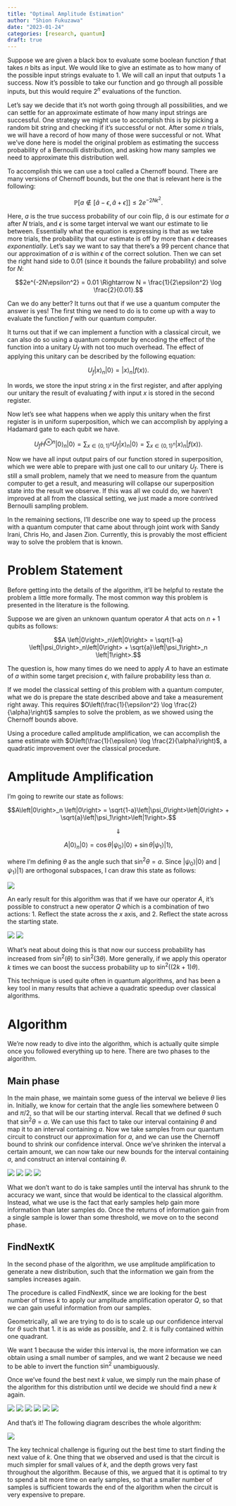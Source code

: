 ```yaml
---
title: "Optimal Amplitude Estimation"
author: "Shion Fukuzawa"
date: "2023-01-24"
categories: [research, quantum]
draft: true
---
```


Suppose we are given a black box to evaluate some boolean function $f$ that takes $n$ bits as input. We would like to give an estimate as to how many of the possible input strings evaluate to 1. We will call an input that outputs 1 a success. Now it's possible to take our function and go through all possible inputs, but this would require $2^n$ evaluations of the function. 

Let's say we decide that it's not worth going through all possibilities, and we can settle for an approximate estimate of how many input strings are successful. One strategy we might use to accomplish this is by picking a random bit string and checking if it's successful or not. After some $n$ trials, we will have a record of how many of those were successful or not. What we've done here is model the original problem as estimating the success probability of a Bernoulli distribution, and asking how many samples we need to approximate this distribution well. 

To accomplish this we can use a tool called a Chernoff bound. There are many versions of Chernoff bounds, but the one that is relevant here is the following: 

$$\mathbb{P}[a \not \in [\hat{a}-\epsilon, \hat{a}+\epsilon]] \leq 2e^{-2N\epsilon^2}.$$

Here, $a$ is the true success probability of our coin flip, $\hat{a}$ is our estimate for $a$ after $N$ trials, and $\epsilon$ is some target interval we want our estimate to lie between. Essentially what the equation is expressing is that as we take more trials, the probability that our estimate is off by more than $\epsilon$ decreases *exponentially*. Let's say we want to say that there's a 99 percent chance that our approximation of $a$ is within $\epsilon$ of the correct solution. Then we can set the right hand side to 0.01 (since it bounds the failure probability) and solve for $N$:

$$2e^{-2N\epsilon^2} = 0.01 \Rightarrow N = \frac{1}{2\epsilon^2} \log \frac{2}{0.01}.$$

Can we do any better? It turns out that if we use a quantum computer the answer is yes! The first thing we need to do is to come up with a way to evaluate the function $f$ with our quantum computer. 

It turns out that if we can implement a function with a classical circuit, we can also do so using a quantum computer by encoding the effect of the function into a unitary $U_f$ with not too much overhead. The effect of applying this unitary can be described by the following equation: 

$$U_f\left|x\right>_n\left|0\right> = \left|x\right>_n\left|f(x)\right>.$$

In words, we store the input string $x$ in the first register, and after applying our unitary the result of evaluating $f$ with input $x$ is stored in the second register. 

Now let's see what happens when we apply this unitary when the first register is in uniform superposition, which we can accomplish by applying a Hadamard gate to each qubit we have. 

$$U_f H^{\otimes n} \left|0\right>_n \left|0\right> = \sum_{x\in \{0,1\}^n}U_f\left|x\right>_n\left|0\right> = \sum_{x\in \{0,1\}^n} \left|x\right>_n\left|f(x)\right>.$$

Now we have all input output pairs of our function stored in superposition, which we were able to prepare with just one call to our unitary $U_f$. There is still a small problem, namely that we need to measure from the quantum computer to get a result, and measuring will collapse our superposition state into the result we observe. If this was all we could do, we haven't improved at all from the classical setting, we just made a more contrived Bernoulli sampling problem. 

In the remaining sections, I'll describe one way to speed up the process with a quantum computer that came about through joint work with Sandy Irani, Chris Ho, and Jasen Zion. Currently, this is provably the most efficient way to solve the problem that is known. 

# Problem Statement 

Before getting into the details of the algorithm, it'll be helpful to restate the problem a little more formally. The most common way this problem is presented in the literature is the following. 

Suppose we are given an unknown quantum operator $A$ that acts on $n + 1$ qubits as follows: 

$$A \left|0\right>_n\left|0\right> = \sqrt{1-a} \left|\psi_0\right>_n\left|0\right> + \sqrt{a}\left|\psi_1\right>_n \left|1\right>.$$

The question is, how many times do we need to apply $A$ to have an estimate of $a$ within some target precision $\epsilon$, with failure probability less than $\alpha$. 

If we model the classical setting of this problem with a quantum computer, what we do is prepare the state described above and take a measurement right away. This requires $O\left(\frac{1}{\epsilon^2} \log \frac{2}{\alpha}\right)$ samples to solve the problem, as we showed using the Chernoff bounds above. 

Using a procedure called amplitude amplification, we can accomplish the same estimate with $O\left(\frac{1}{\epsilon} \log \frac{2}{\alpha}\right)$, a quadratic improvement over the classical procedure. 

# Amplitude Amplification 

I'm going to rewrite our state as follows: 

$$A\left|0\right>_n \left|0\right> = \sqrt{1-a}\left|\psi_0\right>\left|0\right> + \sqrt{a}\left|\psi_1\right>\left|1\right>.$$

$$\Downarrow$$

$$A\left|0\right>_n \left|0\right> = \cos{\theta} \left|\psi_0\right>\left|0\right> + \sin{\theta} \left|\psi_1\right>\left|1\right>,$$

where I'm defining $\theta$ as the angle such that $\sin^2 \theta = a$. Since $\left|\psi_0\right>\left|0\right>$ and $\left|\psi_1\right>\left|1\right>$ are orthogonal subspaces, I can draw this state as follows:

![](figs/aa1.jpeg)

An early result for this algorithm was that if we have our operator $A$, it's possible to construct a new operator $Q$ which is a combination of two actions: 
1. Reflect the state across the $x$ axis, and
2. Reflect the state across the starting state.

![](figs/aa2.jpeg)
![](figs/aa3.jpeg)

What's neat about doing this is that now our success probability has increased from $\sin^2(\theta)$ to $\sin^2(3\theta)$. More generally, if we apply this operator $k$ times we can boost the success probability up to $\sin^2((2k+1)\theta)$. 

This technique is used quite often in quantum algorithms, and has been a key tool in many results that achieve a quadratic speedup over classical algorithms. 

# Algorithm 

We're now ready to dive into the algorithm, which is actually quite simple once you followed everything up to here. There are two phases to the algorithm. 

## Main phase 

In the main phase, we maintain some guess of the interval we believe $\theta$ lies in. Initially, we know for certain that the angle lies somewhere between $0$ and $\pi/2$, so that will be our starting interval. Recall that we defined $\theta$ such that $\sin^2 \theta = a$. We can use this fact to take our interval containing $\theta$ and map it to an interval containing $a$. Now we take samples from our quantum circuit to construct our approximation for $a$, and we can use the Chernoff bound to shrink our confidence interval. Once we've shrinken the interval a certain amount, we can now take our new bounds for the interval containing $a$, and construct an interval containing $\theta$. 

![](figs/miqae1.jpeg)
![](figs/miqae2.jpeg)
![](figs/miqae3.jpeg)
![](figs/miqae4.jpeg)

What we don't want to do is take samples until the interval has shrunk to the accuracy we want, since that would be identical to the classical algorithm. Instead, what we use is the fact that early samples help gain more information than later samples do. Once the returns of information gain from a single sample is lower than some threshold, we move on to the second phase.

## FindNextK

In the second phase of the algorithm, we use amplitude amplification to generate a new distribution, such that the information we gain from the samples increases again. 

The procedure is called FindNextK, since we are looking for the best number of times $k$ to apply our amplitude amplification operator $Q$, so that we can gain useful information from our samples. 

Geometrically, all we are trying to do is to scale up our confidence interval for $\theta$ such that 
1. it is as wide as possible, and 
2. it is fully contained within one quadrant. 

We want 1 because the wider this interval is, the more information we can obtain using a small number of samples, and we want 2 because we need to be able to invert the function $\sin^2$ unambiguously. 

Once we've found the best next $k$ value, we simply run the main phase of the algorithm for this distribution until we decide we should find a new $k$ again. 

![](figs/fnk1.jpeg)
![](figs/fnk2.jpeg)
![](figs/fnk3.jpeg)
![](figs/fnk4.jpeg)
![](figs/fnk5.jpeg)
![](figs/fnk6.jpeg)

And that's it! The following diagram describes the whole algorithm:

![](figs/MIQAE-algorithm1.png)

The key technical challenge is figuring out the best time to start finding the next value of $k$. One thing that we observed and used is that the circuit is much simpler for small values of $k$, and the depth grows very fast throughout the algorithm. Because of this, we argued that it is optimal to try to spend a bit more time on early samples, so that a smaller number of samples is sufficient towards the end of the algorithm when the circuit is very expensive to prepare. 


